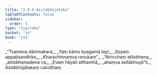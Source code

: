 ```yaml
---
title: "2.9.4 Asitābhūjātaka"
tableOfContents: false
sidebar:
  order: 5
type: "tipitaka"
basket: "su"
book: "ja1"
---
```



<DynamicBreadcrumb />

<Division number="167" book="ja1" bookNo="22" page="328">

<Paragraph number="611" type="verses" book="ja1">
_“Tvameva dānimakara,_  
_Yaṃ kāmo byagamā tayi;_  
_Soyaṃ appaṭisandhiko,_  
_Kharachinnaṃva renukaṃ”._  

</Paragraph>

</Division>
<Division number="168" book="ja1" bookNo="22" page="328">

<Paragraph number="612" type="verses" book="ja1">
_“Atricchaṃ atilobhena,_  
_atilobhamadena ca;_  
_Evaṃ hāyati atthamhā,_  
_ahaṃva asitābhuyā”ti._  


</Paragraph>
</Division>

<Paragraph number="613" type="center" book="ja1">
Asitābhūjātakaṃ catutthaṃ.
</Paragraph>